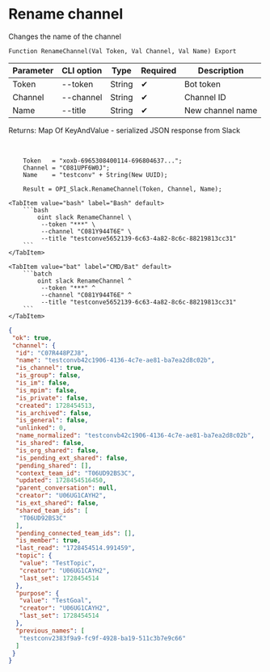 ﻿---
sidebar_position: 13
---


# Rename channel
 Changes the name of the channel



`Function RenameChannel(Val Token, Val Channel, Val Name) Export`

  | Parameter | CLI option | Type | Required | Description |
  |-|-|-|-|-|
  | Token | --token | String | &#x2714; | Bot token |
  | Channel | --channel | String | &#x2714; | Channel ID |
  | Name | --title | String | &#x2714; | New channel name |

  
  Returns:  Map Of KeyAndValue - serialized JSON response from Slack

<br/>




```bsl title="1C:Enterprise/OneScript code example"
    Token   = "xoxb-6965308400114-696804637...";
    Channel = "C081UPF6W0J";
    Name    = "testconv" + String(New UUID);

    Result = OPI_Slack.RenameChannel(Token, Channel, Name);
```
 

 <Tabs>
  
    <TabItem value="bash" label="Bash" default>
        ```bash
            oint slack RenameChannel \
             --token "***" \
             --channel "C081Y944T6E" \
             --title "testconve5652139-6c63-4a82-8c6c-88219813cc31"
        ```
    </TabItem>
  
    <TabItem value="bat" label="CMD/Bat" default>
        ```batch
            oint slack RenameChannel ^
             --token "***" ^
             --channel "C081Y944T6E" ^
             --title "testconve5652139-6c63-4a82-8c6c-88219813cc31"
        ```
    </TabItem>
</Tabs>


```json title="Result"
{
 "ok": true,
 "channel": {
  "id": "C07R448PZJ8",
  "name": "testconvb42c1906-4136-4c7e-ae81-ba7ea2d8c02b",
  "is_channel": true,
  "is_group": false,
  "is_im": false,
  "is_mpim": false,
  "is_private": false,
  "created": 1728454513,
  "is_archived": false,
  "is_general": false,
  "unlinked": 0,
  "name_normalized": "testconvb42c1906-4136-4c7e-ae81-ba7ea2d8c02b",
  "is_shared": false,
  "is_org_shared": false,
  "is_pending_ext_shared": false,
  "pending_shared": [],
  "context_team_id": "T06UD92BS3C",
  "updated": 1728454516450,
  "parent_conversation": null,
  "creator": "U06UG1CAYH2",
  "is_ext_shared": false,
  "shared_team_ids": [
   "T06UD92BS3C"
  ],
  "pending_connected_team_ids": [],
  "is_member": true,
  "last_read": "1728454514.991459",
  "topic": {
   "value": "TestTopic",
   "creator": "U06UG1CAYH2",
   "last_set": 1728454514
  },
  "purpose": {
   "value": "TestGoal",
   "creator": "U06UG1CAYH2",
   "last_set": 1728454514
  },
  "previous_names": [
   "testconv2383f9a9-fc9f-4928-ba19-511c3b7e9c66"
  ]
 }
}
```
